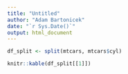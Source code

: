 ```yaml
---
title: "Untitled"
author: "Adam Bartonicek"
date: "`r Sys.Date()`"
output: html_document
---
```



```r

df_split <- split(mtcars, mtcars$cyl)

knitr::kable(df_split[[1]])

```
